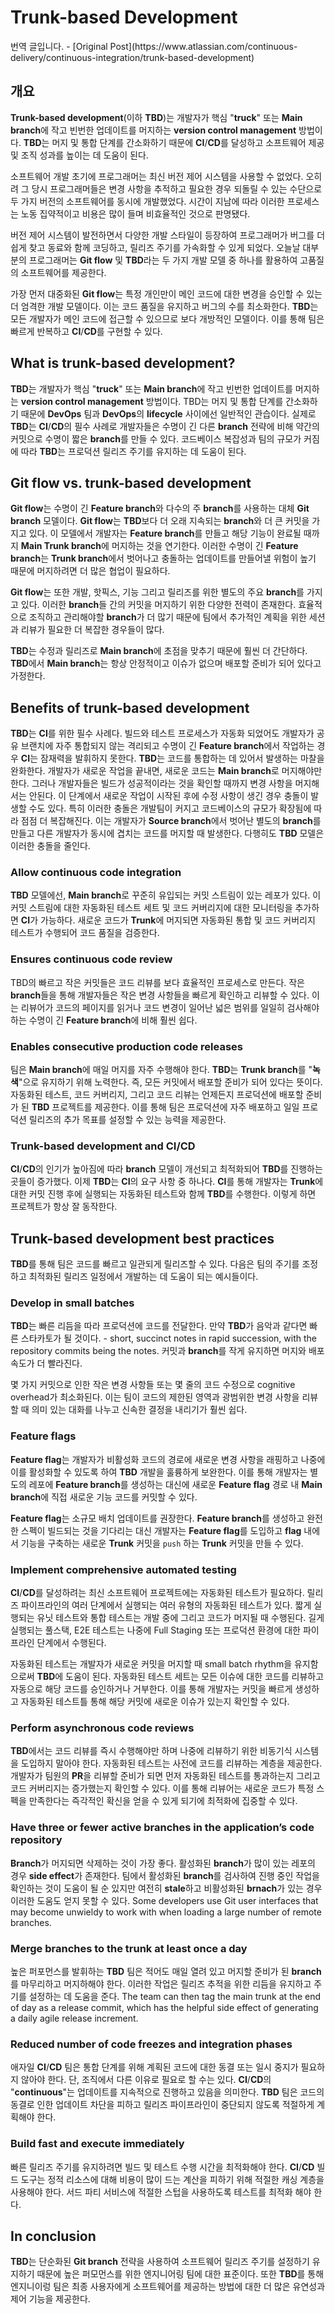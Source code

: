
# Trunk-based Development

<Callout type="info">
  번역 글입니다. - [Original
  Post](https://www.atlassian.com/continuous-delivery/continuous-integration/trunk-based-development)
</Callout>

## 개요

**Trunk-based development**(이하 **TBD**)는 개발자가 핵심 "**truck**" 또는 **Main branch**에 작고 빈번한 업데이트를 머지하는 **version control management** 방법이다. **TBD**는 머지 및 통합 단계를 간소화하기 때문에 **CI**/**CD**를 달성하고 소프트웨어 제공 및 조직 성과를 높이는 데 도움이 된다.

소프트웨어 개발 초기에 프로그래머는 최신 버전 제어 시스템을 사용할 수 없었다. 오히려 그 당시 프로그래머들은 변경 사항을 추적하고 필요한 경우 되돌릴 수 있는 수단으로 두 가지 버전의 소프트웨어를 동시에 개발했었다. 시간이 지남에 따라 이러한 프로세스는 노동 집약적이고 비용은 많이 들며 비효율적인 것으로 판명됐다.

버전 제어 시스템이 발전하면서 다양한 개발 스타일이 등장하여 프로그래머가 버그를 더 쉽게 찾고 동료와 함께 코딩하고, 릴리즈 주기를 가속화할 수 있게 되었다. 오늘날 대부분의 프로그래머는 **Git flow** 및 **TBD**라는 두 가지 개발 모델 중 하나를 활용하여 고품질의 소프트웨어를 제공한다.

가장 먼저 대중화된 **Git flow**는 특정 개인만이 메인 코드에 대한 변경을 승인할 수 있는 더 엄격한 개발 모델이다. 이는 코드 품질을 유지하고 버그의 수를 최소화한다. **TBD**는 모든 개발자가 메인 코드에 접근할 수 있으므로 보다 개방적인 모델이다. 이를 통해 팀은 빠르게 반복하고 **CI**/**CD**를 구현할 수 있다.

## What is trunk-based development?

**TBD**는 개발자가 핵심 "**truck**" 또는 **Main branch**에 작고 빈번한 업데이트를 머지하는 **version control management** 방법이다. TBD는 머지 및 통합 단계를 간소화하기 때문에 **DevOps** 팀과 **DevOps**의 **lifecycle** 사이에선 일반적인 관습이다. 실제로 **TBD**는 **CI**/**CD**의 필수 사례로 개발자들은 수명이 긴 다른 **branch** 전략에 비해 약간의 커밋으로 수명이 짧은 **branch**를 만들 수 있다. 코드베이스 복잡성과 팀의 규모가 커짐에 따라 **TBD**는 프로덕션 릴리즈 주기를 유지하는 데 도움이 된다.

## Git flow vs. trunk-based development

**Git flow**는 수명이 긴 **Feature branch**와 다수의 주 **branch**를 사용하는 대체 **Git branch** 모델이다. **Git flow**는 **TBD**보다 더 오래 지속되는 **branch**와 더 큰 커밋을 가지고 있다. 이 모델에서 개발자는 **Feature branch**를 만들고 해당 기능이 완료될 때까지 **Main Trunk branch**에 머지하는 것을 연기한다. 이러한 수명이 긴 **Feature branch**는 **Trunk branch**에서 벗어나고 충돌하는 업데이트를 만들어낼 위험이 높기 때문에 머지하려면 더 많은 협업이 필요하다.

**Git flow**는 또한 개발, 핫픽스, 기능 그리고 릴리즈를 위한 별도의 주요 **branch**를 가지고 있다. 이러한 **branch**들 간의 커밋을 머지하기 위한 다양한 전력이 존재한다. 효율적으로 조직하고 관리해야할 **branch**가 더 많기 때문에 팀에서 추가적인 계획을 위한 세션과 리뷰가 필요한 더 복잡한 경우들이 많다.

**TBD**는 수정과 릴리즈로 **Main branch**에 초점을 맞추기 때문에 훨씬 더 간단하다. **TBD**에서 **Main branch**는 항상 안정적이고 이슈가 없으며 배포할 준비가 되어 있다고 가정한다.

## Benefits of trunk-based development

**TBD**는 **CI**를 위한 필수 사례다. 빌드와 테스트 프로세스가 자동화 되었어도 개발자가 공유 브랜치에 자주 통합되지 않는 격리되고 수명이 긴 **Feature branch**에서 작업하는 경우 **CI**는 잠재력을 발휘하지 못한다. **TBD**는 코드를 통합하는 데 있어서 발생하는 마찰을 완화한다. 개발자가 새로운 작업을 끝내면, 새로운 코드는 **Main branch**로 머지해야만 한다. 그러나 개발자들은 빌드가 성공적이라는 것을 확인할 때까지 변경 사항을 머지해서는 안된다. 이 단계에서 새로운 작업이 시작된 후에 수정 사항이 생긴 경우 충돌이 발생할 수도 있다. 특히 이러한 충돌은 개발팀이 커지고 코드베이스의 규모가 확장됨에 따라 점점 더 복잡해진다. 이는 개발자가 **Source branch**에서 벗어난 별도의 **branch**를 만들고 다른 개발자가 동시에 겹치는 코드를 머지할 때 발생한다. 다행히도 **TBD** 모델은 이러한 충돌을 줄인다.

### Allow continuous code integration

**TBD** 모델에선, **Main branch**로 꾸준히 유입되는 커밋 스트림이 있는 레포가 있다. 이 커밋 스트림에 대한 자동화된 테스트 세트 및 코드 커버리지에 대한 모니터링을 추가하면 **CI**가 가능하다. 새로운 코드가 **Trunk**에 머지되면 자동화된 통합 및 코드 커버리지 테스트가 수행되어 코드 품질을 검증한다.

### Ensures continuous code review

TBD의 빠르고 작은 커밋들은 코드 리뷰를 보다 효율적인 프로세스로 만든다. 작은 **branch**들을 통해 개발자들은 작은 변경 사항들을 빠르게 확인하고 리뷰할 수 있다. 이는 리뷰어가 코드의 페이지를 읽거나 코드 변경이 일어난 넓은 범위를 일일히 검사해야 하는 수명이 긴 **Feature branch**에 비해 훨씬 쉽다.

### Enables consecutive production code releases

팀은 **Main branch**에 매일 머지를 자주 수행해야 한다. **TBD**는 **Trunk branch**를 "**녹색**"으로 유지하기 위해 노력한다. 즉, 모든 커밋에서 배포할 준비가 되어 있다는 뜻이다. 자동화된 테스트, 코드 커버리지, 그리고 코드 리뷰는 언제든지 프로덕션에 배포할 준비가 된 **TBD** 프로젝트를 제공한다. 이를 통해 팀은 프로덕션에 자주 배포하고 일일 프로덕션 릴리즈의 추가 목표를 설정할 수 있는 능력을 제공한다.

### Trunk-based development and CI/CD

**CI**/**CD**의 인기가 높아짐에 따라 **branch** 모델이 개선되고 최적화되어 **TBD**를 진행하는 곳들이 증가했다. 이제 **TBD**는 **CI**의 요구 사항 중 하나다. **CI**를 통해 개발자는 **Trunk**에 대한 커밋 진행 후에 실행되는 자동화된 테스트와 함께 **TBD**를 수행한다. 이렇게 하면 프로젝트가 항상 잘 동작한다.

## Trunk-based development best practices

**TBD**를 통해 팀은 코드를 빠르고 일관되게 릴리즈할 수 있다. 다음은 팀의 주기를 조정하고 최적화된 릴리즈 일정에서 개발하는 데 도움이 되는 예시들이다.

### Develop in small batches

**TBD**는 빠른 리듬을 따라 프로덕션에 코드를 전달한다. 만약 **TBD**가 음악과 같다면 빠른 스타카토가 될 것이다. - short, succinct notes in rapid succession, with the repository commits being the notes. 커밋과 **branch**를 작게 유지하면 머지와 배포 속도가 더 빨라진다.

몇 가지 커밋으로 인한 작은 변경 사항들 또는 몇 줄의 코드 수정으로 cognitive overhead가 최소화된다. 이는 팀이 코드의 제한된 영역과 광범위한 변경 사항을 리뷰할 때 의미 있는 대화를 나누고 신속한 결정을 내리기가 훨씬 쉽다.

### Feature flags

**Feature flag**는 개발자가 비활성화 코드의 경로에 새로운 변경 사항을 래핑하고 나중에 이를 활성화할 수 있도록 하여 **TBD** 개발을 훌륭하게 보완한다. 이를 통해 개발자는 별도의 레포에 **Feature branch**를 생성하는 대신에 새로운 **Feature flag** 경로 내 **Main branch**에 직접 새로운 기능 코드를 커밋할 수 있다.

**Feature flag**는 소규모 배치 업데이트를 권장한다. **Feature branch**를 생성하고 완전한 스펙이 빌드되는 것을 기다리는 대신 개발자는 **Feature flag**를 도입하고 **flag** 내에서 기능을 구축하는 새로운 **Trunk** 커밋을 `push` 하는 **Trunk** 커밋을 만들 수 있다.

### Implement comprehensive automated testing

**CI**/**CD**를 달성하려는 최신 소프트웨어 프로젝트에는 자동화된 테스트가 필요하다. 릴리즈 파이프라인의 여러 단계에서 실행되는 여러 유형의 자동화된 테스트가 있다. 짧게 실행되는 유닛 테스트와 통합 테스트는 개발 중에 그리고 코드가 머지될 때 수행된다. 길게 실행되는 풀스택, E2E 테스트는 나중에 Full Staging 또는 프로덕션 환경에 대한 파이프라인 단계에서 수행된다.

자동화된 테스트는 개발자가 새로운 커밋을 머지할 때 small batch rhythm을 유지함으로써 **TBD**에 도움이 된다. 자동화된 테스트 세트는 모든 이슈에 대한 코드를 리뷰하고 자동으로 해당 코드를 승인하거나 거부한다. 이를 통해 개발자는 커밋을 빠르게 생성하고 자동화된 테스트틀 통해 해당 커밋에 새로운 이슈가 있는지 확인할 수 있다.

### Perform asynchronous code reviews

**TBD**에서는 코드 리뷰를 즉시 수행해야만 하며 나중에 리뷰하기 위한 비동기식 시스템을 도입하지 말아야 한다. 자동화된 테스트는 사전에 코드를 리뷰하는 계층을 제공한다. 개발자가 팀원의 **PR**을 리뷰할 준비가 되면 먼저 자동화된 테스트를 통과하는지 그리고 코드 커버리지는 증가했는지 확인할 수 있다. 이를 통해 리뷰어는 새로운 코드가 특정 스펙을 만족한다는 즉각적인 확신을 얻을 수 있게 되기에 최적화에 집중할 수 있다.

### Have three or fewer active branches in the application’s code repository

**Branch**가 머지되면 삭제하는 것이 가장 좋다. 활성화된 **branch**가 많이 있는 레포의 경우 **side effect**가 존재한다. 팀에서 활성화된 **branch**를 검사하여 진행 중인 작업을 확인하는 것이 도움이 될 순 있지만 여전히 **stale**하고 비활성화된 **brnach**가 있는 경우 이러한 도움도 얻지 못할 수 있다. Some developers use Git user interfaces that may become unwieldy to work with when loading a large number of remote branches.

### Merge branches to the trunk at least once a day

높은 퍼포먼스를 발휘하는 **TBD** 팀은 적어도 매일 열려 있고 머지할 준비가 된 **branch**를 마무리하고 머지하해야 한다. 이러한 작업은 릴리즈 추적을 위한 리듬을 유지하고 주기를 설정하는 데 도움을 준다. The team can then tag the main trunk at the end of day as a release commit, which has the helpful side effect of generating a daily agile release increment.

### Reduced number of code freezes and integration phases

애자일 **CI**/**CD** 팀은 통합 단계를 위해 계획된 코드에 대한 동결 또는 일시 중지가 필요하지 않아야 한다. 단, 조직에서 다른 이유로 필요로 할 수는 있다. **CI**/**CD**의 "**continuous**"는 업데이트를 지속적으로 진행하고 있음을 의미한다. **TBD** 팀은 코드의 동결로 인한 업데이트 차단을 피하고 릴리즈 파이프라인이 중단되지 않도록 적절하게 계획해야 한다.

### Build fast and execute immediately

빠른 릴리즈 주기를 유지하려면 빌드 및 테스트 수행 시간을 최적화해야 한다. **CI**/**CD** 빌드 도구는 정적 리소스에 대해 비용이 많이 드는 계산을 피하기 위해 적절한 캐싱 계층을 사용해야 한다. 서드 파티 서비스에 적절한 스텁을 사용하도록 테스트를 최적화 해야 한다.

## In conclusion

**TBD**는 단순화된 **Git branch** 전략을 사용하여 소프트웨어 릴리즈 주기를 설정하기 유지하기 때문에 높은 퍼모먼스를 위한 엔지니어링 팀에 대한 표준이다. 또한 **TBD**를 통해 엔지니이렁 팀은 최종 사용자에게 소프트웨어를 제공하는 방법에 대한 더 많은 유연성과 제어 기능을 제공한다.
